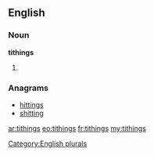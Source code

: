 ==English==

===Noun===
'''tithings'''

# {{plural of|[[tithing]]}}

===Anagrams===
* [[hittings#English|hittings]]
* [[shitting#English|shitting]]

[[Category:English plurals]]

[[ar:tithings]]
[[eo:tithings]]
[[fr:tithings]]
[[my:tithings]]